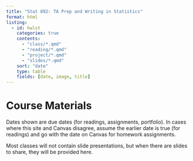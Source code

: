 ```yaml
---
title: "Stat 892: TA Prep and Writing in Statistics"
format: html
listing:
  - id: hwlst
    categories: true
    contents: 
      - "class/*.qmd"
      - "reading/*.qmd"
      - "project/*.qmd"
      - "slides/*.qmd"
    sort: "date"
    type: table
    fields: [date, image, title]
---
```


# Course Materials

Dates shown are due dates (for readings, assignments, portfolio). In cases where this site and Canvas disagree, assume the earlier date is true (for readings) and go with the date on Canvas for homework assignments. 

Most classes will not contain slide presentations, but when there are slides to share, they will be provided here.

::: {#hwlst}
:::

